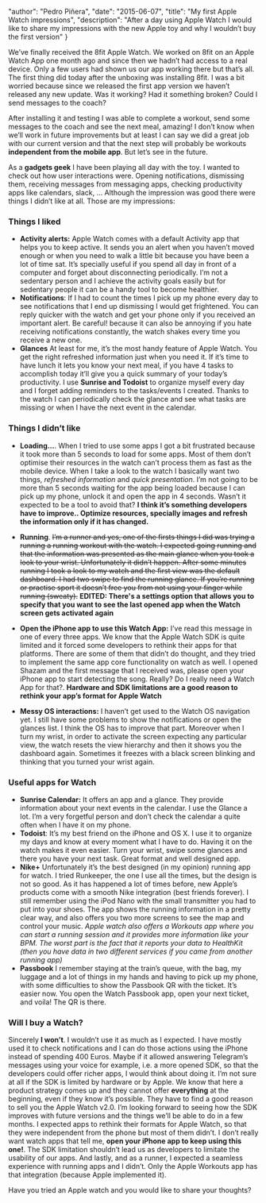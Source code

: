 
  "author": "Pedro Piñera",
  "date": "2015-06-07",
  "title": "My first Apple Watch impressions",
  "description": "After a day using Apple Watch I would like to share my impressions with the new Apple toy and why I wouldn’t buy the first version"
}




We’ve finally received the 8fit Apple Watch. We worked on 8fit on an Apple Watch App one month ago and since then we hadn’t had access to a real device. Only a few users had shown us our app working there but that’s all. The first thing did today after the unboxing was installing 8fit. I was a bit worried because since we released the first app version we haven’t released any new update. Was it working? Had it something broken? Could I send messages to the coach?

After installing it and testing I was able to complete a workout, send some messages to the coach and see the next meal, amazing! I don’t know when we’ll work in future improvements but at least I can say we did a great job with our current version and that the next step will probably be workouts **independent from the mobile app**. But let’s see in the future.

As a **gadgets geek** I have been playing all day with the toy. I wanted to check out how user interactions were. Opening notifications, dismissing them, receiving messages from messaging apps, checking productivity apps like calendars, slack, … Although the impression was good there were things I didn’t like at all. Those are my impressions:

### Things I liked

- **Activity alerts:** Apple Watch comes with a default Activity app that helps you to keep active. It sends you an alert when you haven’t moved enough or when you need to walk a little bit because you have been a lot of time sat. It’s specially useful if you spend all day in front of a computer and forget about disconnecting periodically. I’m not a sedentary person and I achieve the activity goals easily but for sedentary people it can be a handy tool to become healthier.
- **Notifications**: If I had to count the times I pick up my phone every day to see notifications that I end up dismissing I would get frightened. You can reply quicker with the watch and get your phone only if you received an important alert. Be careful! because it can also be annoying if you hate receiving notifications constantly, the watch shakes every time you receive a new one.
- **Glances** At least for me, it’s the most handy feature of Apple Watch. You get the right refreshed information just when you need it. If it’s time to have lunch it lets you know your next meal, if you have 4 tasks to accomplish today it’ll give you a quick summary of your today’s productivity. I use **Sunrise and Todoist** to organize myself every day and I forget adding reminders to the tasks/events I created. Thanks to the watch I can periodically check the glance and see what tasks are missing or when I have the next event in the calendar.

### Things I didn’t like

- **Loading…**. When I tried to use some apps I got a bit frustrated because it took more than 5 seconds to load for some apps. Most of them don’t optimise their resources in the watch can’t process them as fast as the mobile device. When I take a look to the watch I basically want two things, _refreshed information_ and _quick presentation_. I’m not going to be more than 5 seconds waiting for the app being loaded because I can pick up my phone, unlock it and open the app in 4 seconds. Wasn’t it expected to be a tool to avoid that? **I think it’s something developers have to improve.. Optimize resources, specially images and refresh the information only if it has changed.**
- **Running**. ~~I’m a runner and yes, one of the firsts things I did was trying a running a running workout with the watch. I expected going running and that the information was presented as the main glance when you took a look to your wrist. Unfortunately it didn’t happen. After some minutes running I took a look to my watch and the first view was the default dashboard. I had two swipe to find the running glance. If you’re running or practise sport it doesn’t free you from not using your finger while running (sweaty).~~
  **EDITED: There's a settings option that allows you to specify that you want to see the last opened app when the Watch screen gets activated again**

- **Open the iPhone app to use this Watch App:** I’ve read this message in one of every three apps. We know that the Apple Watch SDK is quite limited and it forced some developers to rethink their apps for that platforms. There are some of them that didn’t do thought, and they tried to implement the same app core functionality on watch as well. I opened Shazam and the first message that I received was, please open your iPhone app to start detecting the song. Really? Do I really need a Watch App for that?. **Hardware and SDK limitations are a good reason to rethink your app’s format for Apple Watch**
- **Messy OS interactions:** I haven’t get used to the Watch OS navigation yet. I still have some problems to show the notifications or open the glances list. I think the OS has to improve that part. Moreover when I turn my wrist, in order to activate the screen expecting any particular view, the watch resets the view hierarchy and then it shows you the dashboard again. Sometimes it freezes with a black screen blinking and thinking that you turned your wrist again.

### Useful apps for Watch

- **Sunrise Calendar:** It offers an app and a glance. They provide information about your next events in the calendar. I use the Glance a lot. I’m a very forgetful person and don’t check the calendar a quite often when I have it on my phone.
- **Todoist**: It’s my best friend on the iPhone and OS X. I use it to organize my days and know at every moment what I have to do. Having it on the watch makes it even easier. Turn your wrist, swipe some glances and there you have your next task. Great format and well designed app.
- **Nike+** Unfortunately it’s the best designed (in my opinion) running app for watch. I tried Runkeeper, the one I use all the times, but the design is not so good. As it has happened a lot of times before, new Apple’s products come with a smooth Nike integration (best friends forever). I still remember using the iPod Nano with the small transmitter you had to put into your shoes. The app shows the running information in a pretty clear way, and also offers you two more screens to see the map and control your music. _Apple watch also offers a Workouts app where you can start a running session and it provides more information like your BPM. The worst part is the fact that it reports your data to HealthKit (then you have data in two different services if you came from another running app)_
- **Passbook** I remember staying at the train’s queue, with the bag, my luggage and a lot of things in my hands and having to pick up my phone, with some difficulties to show the Passbook QR with the ticket. It’s easier now. You open the Watch Passbook app, open your next ticket, and voila! The QR is there.

### Will I buy a Watch?

Sincerely **I won’t**. I wouldn’t use it as much as I expected. I have mostly used it to check notifications and I can do those actions using the iPhone instead of spending 400 Euros. Maybe if it allowed answering Telegram’s messages using your voice for example, i.e. a more opened SDK, so that the developers could offer richer apps, I would think about doing it.
I’m not sure at all if the SDK is limited by hardware or by Apple. We know that here a product strategy comes up and they cannot offer **everything** at the beginning, even if they know it’s possible. They have to find a good reason to sell you the Apple Watch v2.0. I’m looking forward to seeing how the SDK improves with future versions and the things we’ll be able to do in a few months.
I expected apps to rethink their formats for Apple Watch, so that they were independent from the phone but most of them didn’t. I don’t really want watch apps that tell me, **open your iPhone app to keep using this one!**. The SDK limitation shouldn’t lead us as developers to limitate the usability of our apps.
And lastly, and as a runner, I expected a seamless experience with running apps and I didn’t. Only the Apple Workouts app has that integration (because Apple implemented it).

Have you tried an Apple watch and you would like to share your thoughts?

[image-2]: https://cdn.macrumors.com/article-new/2015/05/Todoist-Apple-Watch.jpg?retina 'Todoist Apple Watch App'

    